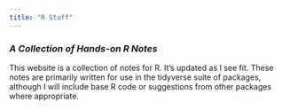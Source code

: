 ---
title: "R Stuff"
---

<style>

h1 {
  font-weight: bold;
  margin: 1em 0 .5em 0;
}

</style>


### *A Collection of Hands-on R Notes* {style="padding-top: 0px;"}

This website is a collection of notes for R. It's updated as I see fit. These notes are primarily written for use in the tidyverse suite of packages, although I will include base R code or suggestions from other packages where appropriate.
